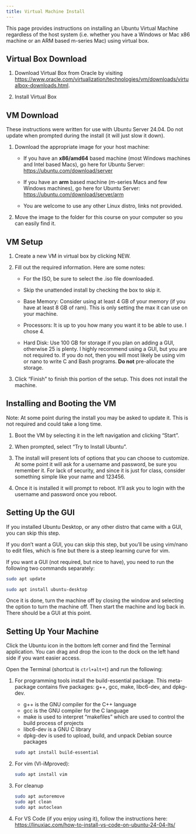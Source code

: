 ```yaml
---
title: Virtual Machine Install
---
```


This page provides instructions on installing an Ubuntu Virtual Machine regardless of the host system (i.e. whether you have a Windows or Mac x86 machine or an ARM based m-series Mac) using virtual box.


## Virtual Box Download

1. Download Virtual Box from Oracle by visiting [https://www.oracle.com/virtualization/technologies/vm/downloads/virtualbox-downloads.html](!https://www.oracle.com/virtualization/technologies/vm/downloads/virtualbox-downloads.html){target="_blank"}.

2. Install Virtual Box


## VM Download

These instructions were written for use with Ubuntu Server 24.04. Do not update when prompted during the install (it will just slow it down).

1. Download the appropriate image for your host machine:

    - If you have an **x86/amd64** based machine (most Windows machines and Intel based Macs), go here for Ubuntu Server: [https://ubuntu.com/download/server](https://ubuntu.com/download/server)

    - If you have an **arm** based machine (m-series Macs and few Windows machines), go here for Ubuntu Server: [https://ubuntu.com/download/server/arm](https://ubuntu.com/download/server/arm)

    - You are welcome to use any other Linux distro, links not provided.

2. Move the image to the folder for this course on your computer so you can easily find it.


## VM Setup

1. Create a new VM in virtual box by clicking NEW.

2. Fill out the required information. Here are some notes:

    - For the ISO, be sure to select the .iso file downloaded.

    - Skip the unattended install by checking the box to skip it.

    - Base Memory: Consider using at least 4 GB of your memory (if you have at least 8 GB of ram). This is only setting the max it can use on your machine.

    - Processors: It is up to you how many you want it to be able to use. I chose 4.

    - Hard Disk: Use 100 GB for storage if you plan on adding a GUI, otherwise 25 is plenty. I highly recommend using a GUI, but you are not required to. If you do not, then you will most likely be using vim or nano to write C and Bash programs. **Do not** pre-allocate the storage.

3. Click "Finish" to finish this portion of the setup. This does not install the machine.


## Installing and Booting the VM

Note: At some point during the install you may be asked to update it. This is not required and could take a long time.  

1. Boot the VM by selecting it in the left navigation and clicking "Start".

2. When prompted, select "Try to Install Ubuntu".

3. The install will present lots of options that you can choose to customize. At some point it will ask for a username and password, be sure you remember it. For lack of security, and since it is just for class, consider something simple like your name and 123456.

4. Once it is installed it will prompt to reboot. It'll ask you to login with the username and password once you reboot.


## Setting Up the GUI

If you installed Ubuntu Desktop, or any other distro that came with a GUI, you can skip this step.

If you don't want a GUI, you can skip this step, but you'll be using vim/nano to edit files, which is fine but there is a steep learning curve for vim.

If you want a GUI (not required, but nice to have), you need to run the following two commands separately:

```bash
sudo apt update
```

```bash
sudo apt install ubuntu-desktop
```

Once it is done, turn the machine off by closing the window and selecting the option to turn the machine off. Then start the machine and log back in. There should be a GUI at this point.

## Setting Up Your Machine

Click the Ubuntu icon in the bottom left corner and find the Terminal application. You can drag and drop the icon to the dock on the left hand side if you want easier access. 

Open the Terminal (shortcut is `ctrl+alt+t`) and run the following:


1. For programming tools install the build-essential package. This meta-package contains five packages: g++, gcc, make, libc6-dev, and dpkg-dev.

    - g++ is the GNU compiler for the C++ language
    - gcc is the GNU compiler for the C language
    - make is used to interpret "makefiles" which are used to control the build process of projects
    - libc6-dev is a GNU C library
    - dpkg-dev is used to upload, build, and unpack Debian source packages

    ```bash
    sudo apt install build-essential
    ```
    
2. For vim (VI-iMproved):

    ```Bash
    sudo apt install vim
    ```

3. For cleanup

    ```sh
    sudo apt autoremove
    sudo apt clean
    sudo apt autoclean
    ```

4. For VS Code (if you enjoy using it), follow the instructions here: [https://linuxiac.com/how-to-install-vs-code-on-ubuntu-24-04-lts/](https://linuxiac.com/how-to-install-vs-code-on-ubuntu-24-04-lts/)


